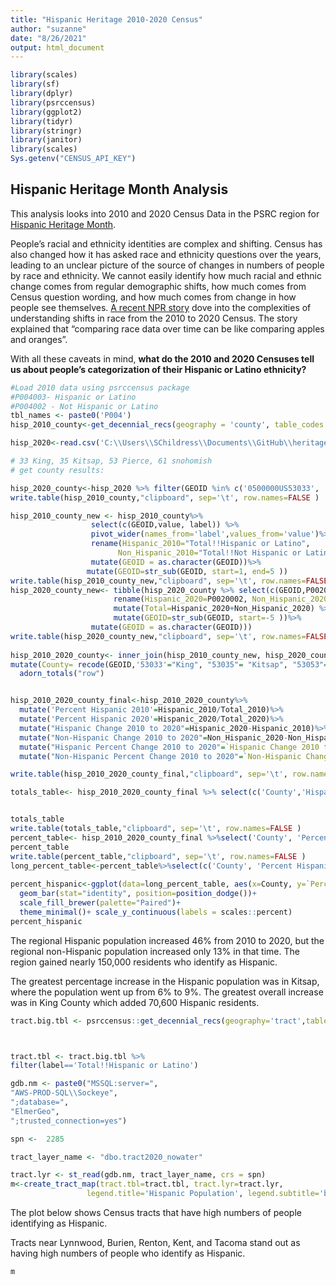 ```yaml
---
title: "Hispanic Heritage 2010-2020 Census"
author: "suzanne"
date: "8/26/2021"
output: html_document
---
```


```r
library(scales)
library(sf)
library(dplyr)
library(psrccensus)
library(ggplot2)
library(tidyr)
library(stringr)
library(janitor)
library(scales)
Sys.getenv("CENSUS_API_KEY")
```

## Hispanic Heritage Month Analysis

This analysis looks into 2010 and 2020 Census Data in the PSRC region for [Hispanic Heritage Month](https://www.hispanicheritagemonth.gov/).

People's racial and ethnicity identities are complex and shifting. Census has also changed how it has asked race and ethnicity questions over the years, leading to an unclear picture of the source of changes in numbers of people by race and ethnicity. We cannot easily identify how much racial and ethnic change comes from regular demographic shifts, how much comes from Census question wording, and how much comes from change in how people see themselves. [A recent NPR story](https://www.npr.org/2021/08/22/1029609786/2020-census-data-results-white-population-shrinking-decline-non-hispanic-race) dove into the complexities of understanding shifts in race from the 2010 to 2020 Census. The story explained that "comparing race data over time can be like comparing apples and oranges".

With all these caveats in mind, **what do the 2010 and 2020 Censuses tell us about people's categorization of their Hispanic or Latino ethnicity?**

```r
#Load 2010 data using psrccensus package
#P004003- Hispanic or Latino
#P004002 - Not Hispanic or Latino
tbl_names <- paste0('P004')
hisp_2010_county<-get_decennial_recs(geography = 'county', table_codes = 'P004', year = 2010)

hisp_2020<-read.csv('C:\\Users\\SChildress\\Documents\\GitHub\\heritage-month\\data\\hispanic_2020.csv')

# 33 King, 35 Kitsap, 53 Pierce, 61 snohomish
# get county results:

hisp_2020_county<-hisp_2020 %>% filter(GEOID %in% c('0500000US53033', '0500000US53035','0500000US53053', '0500000US53061'))
write.table(hisp_2010_county,"clipboard", sep='\t', row.names=FALSE )
```

```r
hisp_2010_county_new <- hisp_2010_county%>%
                  select(c(GEOID,value, label)) %>%
                  pivot_wider(names_from='label',values_from='value')%>%
                  rename(Hispanic_2010="Total!!Hispanic or Latino", 
                        Non_Hispanic_2010="Total!!Not Hispanic or Latino")%>%
                  mutate(GEOID = as.character(GEOID))%>%
                 mutate(GEOID=str_sub(GEOID, start=1, end=5 ))
write.table(hisp_2010_county_new,"clipboard", sep='\t', row.names=FALSE )
hisp_2020_county_new<- tibble(hisp_2020_county %>% select(c(GEOID,P0020002,P0020003)) %>%
                       rename(Hispanic_2020=P0020002, Non_Hispanic_2020=P0020003) %>%
                       mutate(Total=Hispanic_2020+Non_Hispanic_2020) %>%
                       mutate(GEOID=str_sub(GEOID, start=-5 ))%>%
                  mutate(GEOID = as.character(GEOID)))
write.table(hisp_2020_county_new,"clipboard", sep='\t', row.names=FALSE )
                       
hisp_2010_2020_county<- inner_join(hisp_2010_county_new, hisp_2020_county_new, by ='GEOID', suffix=c("_2010", "_2020"))%>% 
mutate(County= recode(GEOID,'53033'="King", "53035"= "Kitsap", "53053"= "Pierce", "53061"="Snohomish"))%>% 
  adorn_totals("row")



```

```r
hisp_2010_2020_county_final<-hisp_2010_2020_county%>%
  mutate('Percent Hispanic 2010'=Hispanic_2010/Total_2010)%>%
  mutate('Percent Hispanic 2020'=Hispanic_2020/Total_2020)%>%
  mutate("Hispanic Change 2010 to 2020"=Hispanic_2020-Hispanic_2010)%>%
  mutate("Non-Hispanic Change 2010 to 2020"=Non_Hispanic_2020-Non_Hispanic_2010)%>%
  mutate("Hispanic Percent Change 2010 to 2020"=`Hispanic Change 2010 to 2020`/Hispanic_2010)%>%
  mutate("Non-Hispanic Percent Change 2010 to 2020"=`Non-Hispanic Change 2010 to 2020`/Non_Hispanic_2010)%>%mutate(County=recode(County, "-"='Region'))

write.table(hisp_2010_2020_county_final,"clipboard", sep='\t', row.names=FALSE )

totals_table<- hisp_2010_2020_county_final %>% select(c('County','Hispanic_2010', 'Non_Hispanic_2010','Hispanic_2020', 'Non_Hispanic_2020', 'Hispanic Change 2010 to 2020', 'Non-Hispanic Change 2010 to 2020') )


totals_table
write.table(totals_table,"clipboard", sep='\t', row.names=FALSE )
percent_table<- hisp_2010_2020_county_final %>%select('County', 'Percent Hispanic 2010', 'Percent Hispanic 2020','Hispanic Percent Change 2010 to 2020', 'Non-Hispanic Percent Change 2010 to 2020' ) 
percent_table
write.table(percent_table,"clipboard", sep='\t', row.names=FALSE )
long_percent_table<-percent_table%>%select(c('County', 'Percent Hispanic 2010', 'Percent Hispanic 2020'))%>% pivot_longer(cols=!County, names_to='Year', values_to='Percent Hispanic', names_prefix=' Percent Hispanic')
                                           
percent_hispanic<-ggplot(data=long_percent_table, aes(x=County, y=`Percent Hispanic`, fill=Year))+
  geom_bar(stat="identity", position=position_dodge())+
  scale_fill_brewer(palette="Paired")+
  theme_minimal()+ scale_y_continuous(labels = scales::percent)
percent_hispanic
```

The regional Hispanic population increased 46% from 2010 to 2020, but the regional non-Hispanic population increased only 13% in that time. The region gained nearly 150,000 residents who identify as Hispanic.

The greatest percentage increase in the Hispanic population was in Kitsap, where the population went up from 6% to 9%. The greatest overall increase was in King County which added 70,600 Hispanic residents.

```r
tract.big.tbl <- psrccensus::get_decennial_recs(geography='tract',table_codes=c('P005'),year=c(2010))



tract.tbl <- tract.big.tbl %>%
filter(label=='Total!!Hispanic or Latino')

gdb.nm <- paste0("MSSQL:server=",
"AWS-PROD-SQL\\Sockeye",
";database=",
"ElmerGeo",
";trusted_connection=yes")

spn <-  2285

tract_layer_name <- "dbo.tract2020_nowater"

tract.lyr <- st_read(gdb.nm, tract_layer_name, crs = spn)
m<-create_tract_map(tract.tbl=tract.tbl, tract.lyr=tract.lyr,  
                 legend.title='Hispanic Population', legend.subtitle='by Census Tract')

```

The plot below shows Census tracts that have high numbers of people identifying as Hispanic.

Tracts near Lynnwood, Burien, Renton, Kent, and Tacoma stand out as having high numbers of people who identify as Hispanic.

```r
m

```
